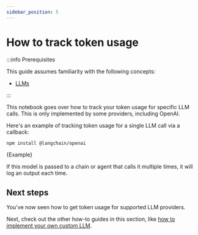 ```yaml
---
sidebar_position: 5
---
```


# How to track token usage

:::info Prerequisites

This guide assumes familiarity with the following concepts:

- [LLMs](/docs/concepts/#llms)

:::

This notebook goes over how to track your token usage for specific LLM calls. This is only implemented by some providers, including OpenAI.

Here's an example of tracking token usage for a single LLM call via a callback:



<IntegrationInstallTooltip></IntegrationInstallTooltip>

```bash npm2yarn
npm install @langchain/openai
```

<CodeBlock language="typescript">{Example}</CodeBlock>

If this model is passed to a chain or agent that calls it multiple times, it will log an output each time.

## Next steps

You've now seen how to get token usage for supported LLM providers.

Next, check out the other how-to guides in this section, like [how to implement your own custom LLM](/docs/how_to/custom_llm).
